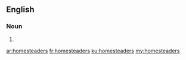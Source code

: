 ==English==

===Noun===
{{head|en|plural}}

# {{plural of|homesteader|lang=en}}

[[ar:homesteaders]]
[[fr:homesteaders]]
[[ku:homesteaders]]
[[my:homesteaders]]